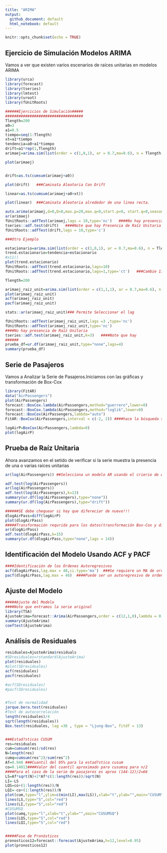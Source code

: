 ```yaml
---
title: "ARIMA"
output: 
  github_document: default
  html_notebook: default
---
```


```r
knitr::opts_chunk$set(echo = TRUE)
```

## Ejercicio de Simulación Modelos ARIMA

Vamos a ver que existen varios escenarios de raíces unitarias en modelos ARIMA

```r
library(urca)
library(forecast)
library(tseries)
library(lmtest)
library(uroot)
library(fUnitRoots)

######Ejercicios de Simulación#####
###################################
Tlength=200
a0=3
a1=0.5
tiempo=seq(1:Tlength)
xt=a1*tiempo
tendencia=a0+a1*tiempo
drift=a1*rep(1,Tlength)
arimaej=arima.sim(list(order = c(1,0,1), ar = 0.7,ma=0.6), n = Tlength)

plot(arimaej)


drift=as.ts(cumsum(arimaej+a0))

plot(drift)   ###Caminata Aleatoria Con Drift

linear=as.ts(cumsum(arimaej+a0+xt))

plot(linear)  ###Caminata Aleatoria alrededor de una linea recta.

auto.arima(arimaej,d=0,D=0,max.p=20,max.q=0,start.p=0, start.q=0,seasonal=FALSE,max.order=20,stationary=TRUE,ic="aic",stepwise=FALSE,allowmean = TRUE)
ar(arimaej)
fUnitRoots::adfTest(arimaej,lags = 10,type='nc')   ####No hay presencia de Raíz Unitaria
tseries::adf.test(drift)   ####Note que hay Presencia de Raíz Unitaria
fUnitRoots::adfTest(drift,lags = 10,type='c')

###Otro Ejemplo

estacionario=arima.sim(list(order = c(1,0,1), ar = 0.7,ma=0.6), n = Tlength)
trend.estacionario=tendencia+estacionario
#x11()
plot(trend.estacionario)
fUnitRoots::adfTest(trend.estacionario,lags=10)
fUnitRoots::adfTest(trend.estacionario,lags=1,type='ct')   ###Cambie 11 rezago hasta 


```
```r
Tlength=200

arimaej_raiz_unit=arima.sim(list(order = c(1,1,1), ar = 0.7,ma=0.6), n = Tlength)
plot(arimaej_raiz_unit)
acf(arimaej_raiz_unit)
pacf(arimaej_raiz_unit)

stats::ar(arimaej_raiz_unit)### Permite Seleccionar el lag

fUnitRoots::adfTest(arimaej_raiz_unit,lags =3 ,type='nc')  
fUnitRoots::adfTest(arimaej_raiz_unit,type='nc') 
####No hay presencia de Raíz Unitaria
tseries::adf.test(arimaej_raiz_unit,k=3)   ####Note que hay 
######
prueba_df=ur.df(arimaej_raiz_unit,type="none",lags=4)
summary(prueba_df)

```

## Serie de Pasajeros

Vamos a Analizar la Serie de Pasajeros.Iniciamos con las gráficas y transformación de Box-Cox

```r
library(FitAR)
data("AirPassengers")
plot(AirPassengers)
forecast::BoxCox.lambda(AirPassengers,method="guerrero",lower=0)
forecast::BoxCox.lambda(AirPassengers,method="loglik",lower=0)
forecast::BoxCox(AirPassengers,lambda="auto")
FitAR::BoxCox(AirPassengers,interval = c(-2, 2)) ####hace la búsqueda sobre el intervalo propuesto

logAirP=BoxCox(AirPassengers,lambda=0)
plot(logAirP)
```
## Prueba de Raíz Unitaria
Ahora avanzamos en el setido de verificar si la serie muestra la presencia de una o varias raíces unitarias
```r
ar(log(AirPassengers)) ##Selecciona un modelo AR usando el crierio de Akaike  a la serie Aaa

adf.test(log(AirPassengers))
ar(log(AirPassengers))
adf.test(log(AirPassengers),k=13)
summary(ur.df(log(AirPassengers),type="none"))
summary(ur.df(log(AirPassengers),type="drift"))

######SE debe chequear si hay que difereciar de nuevo!!!
dlogAirPass=diff(logAirP)
plot(dlogAirPass)
#####Transformación requrida para los datos(transformación Box-Cox y diferencia ordinaria)
ar(dlogAirPass)
adf.test(dlogAirPass,k=15)
summary(ur.df(dlogAirPass,type="none",lags = 14))

```
## Identificación del Modelo Usando ACF y PACF
```r
####Identificación de los Órdenes Autoregresivos
acf(dlogAirPass,lag.max = 48,ci.type='ma')  ###Se requiere un MA de orden muy grande
pacf(dlogAirPass,lag.max = 48)  ####Puede ser un autoregresivo de orden 12
```

## Ajuste del Modelo

```r
#####Ajuste del Modelo
####Note que entramos la serie original
library(TSA)
AjusteArima=forecast::Arima(AirPassengers,order = c(12,1,0),lambda = 0,include.constant = TRUE)
summary(AjusteArima)
coeftest(AjusteArima)

```

## Análisis de Residuales

```r
residuales=AjusteArima$residuals
#SDresiduales=rstandard(AjusteArima)
plot(residuales)
#plot(SDresiduales)
acf(residuales)
pacf(residuales)

#acf(SDresiduales)
#pacf(SDresiduales)


#Test de normalidad
jarque.bera.test(residuales)
#Test de autocorrelación
length(residuales)/4
sqrt(length(residuales))
Box.test(residuales, lag =36 , type = "Ljung-Box", fitdf = 13)


###Estad?sticas CUSUM
res=residuales
cum=cumsum(res)/sd(res)
N=length(res)
cumq=cumsum(res^2)/sum(res^2)
Af=0.948 ###Cuantil del 95% para la estad?stica cusum
co=0.14013####Valor del cuantil aproximado para cusumsq para n/2
####Para el caso de la serie de pasajeros es aprox (144-12)/2=66
LS=Af*sqrt(N)+2*Af*c(1:length(res))/sqrt(N)
LI=-LS
LQS=co+(1:length(res))/N
LQI=-co+(1:length(res))/N
plot(cum,type="l",ylim=c(min(LI),max(LS)),xlab="t",ylab="",main="CUSUM")
lines(LS,type="S",col="red")
lines(LI,type="S",col="red")
#CUSUMSQ
plot(cumq,type="l",xlab="t",ylab="",main="CUSUMSQ")                      
lines(LQS,type="S",col="red")                                                                           
lines(LQI,type="S",col="red")


#####Fase de Pronósticos
pronosticos12=forecast::forecast(AjusteArima,h=12,level=0.95)
plot(pronosticos12)
```




